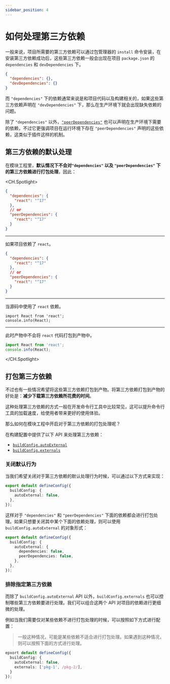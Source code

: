 ```yaml
---
sidebar_position: 4
---
```


# 如何处理第三方依赖

一般来说，项目所需要的第三方依赖可以通过包管理器的 `install` 命令安装，在安装第三方依赖成功后，这些第三方依赖一般会出现在项目 `package.json` 的 `dependencies` 和 `devDependencies` 下。

```json pacakge.json
{
  "dependencies": {},
  "devDependencies": {}
}
```

而 `"dependencies"` 下的依赖通常来说是和项目代码以及构建相关的，如果这些第三方依赖声明在 `"devDependencies"` 下，那么在生产环境下就会出现缺失依赖的问题。

除了 `"dependencies"` 以外，[`"peerDependencies"`](/guide/basic/before-getting-started#peerdependencies) 也可以声明在生产环境下需要的依赖，不过它更强调项目在运行环境下存在 `"peerDependencies"` 声明的这些依赖，这类似于插件这样的机制。

## 第三方依赖的默认处理

在模块工程里，**默认情况下不会对`"dependencies"` 以及 `"peerDependencies"` 下的第三方依赖进行打包处理**，因此：

<CH.Spotlight>

```json ./v1/package.json
{
  "dependencies": {
    "react": "^17"
  },
  // or
  "peerDependencies": {
    "react": "^17"
  }
}
```

---

如果项目依赖了 `react`。

```json ./v1/package.json
{
  "dependencies": {
    "react": "^17"
  },
  // or
  "peerDependencies": {
    "react": "^17"
  }
}
```

---

当源码中使用了 `react` 依赖。

```tsx src/index.ts
import React from 'react';
console.info(React);
```

---

此时产物中不会将 `react` 代码打包到产物中。

```js dist/index.js
import React from 'react';
console.info(React);
```

</CH.Spotlight>

## 打包第三方依赖

不过也有一些情况希望将这些第三方依赖打包到产物。将第三方依赖打包到产物的好处是：**减少下载第三方依赖所花费的时间**。

这种处理第三方依赖的方式一般在开发命令行工具中比较常见，这可以提升命令行工具的加载速度，给使用者带来更好的使用体验。

那么如何在模块工程中开启对于第三方依赖的打包处理呢？

在构建配置中提供了以下 API 来处理第三方依赖：

- [`buildConfig.autoExternal`](/api/config/build-config#autoexternal)
- [`buildConfig.externals`](/api/config/build-config#externals)

### 关闭默认行为

当我们希望关闭对于第三方依赖的默认处理行为时候，可以通过以下方式来实现：

```ts
export default defineConfig({
  buildConfig: {
    autoExternal: false,
  },
});
```

这样对于 `"dependencies"` 和 `"peerDependencies"` 下面的依赖都会进行打包处理。如果只想要关闭其中某个下面的依赖处理，则可以使用
`buildConfig.autoExternal` 的对象形式：

```ts
export default defineConfig({
  buildConfig: {
    autoExternal: {
      dependencies: false,
      peerDependencies: false,
    },
  },
});
```

### 排除指定第三方依赖

而除了 `buildConfig.autoExternal` API 以外，`buildConfig.externals` 也可以控制哪些第三方依赖要进行处理。我们可以组合这两个
API 对项目的依赖进行更细微的处理。

例如当我们需要仅对某些依赖不进行打包处理的时候，可以按照如下方式进行配置：

> 一般这种情况，可能是某些依赖不适合进行打包处理。如果遇到这种情况，则可以按照下面的方式进行处理。

```ts
epxort default defineConfig({
  buildConfig: {
    autoExternal: false,
    externals: ['pkg-1', /pkg-2/],
  }
});
```
